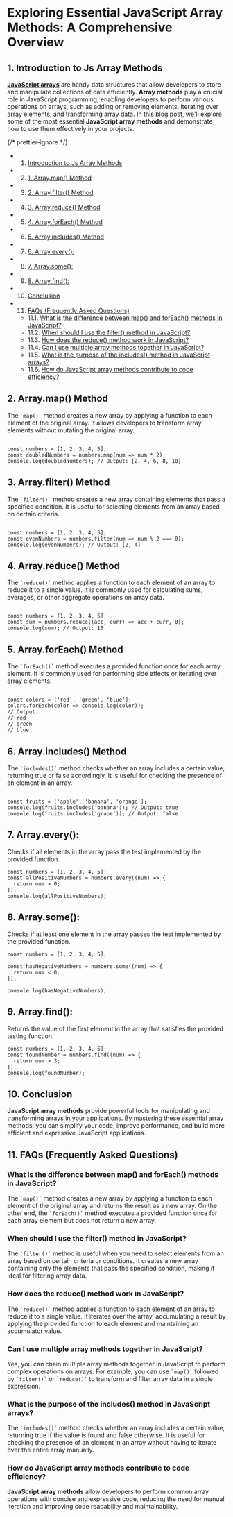 

# Exploring Essential JavaScript Array Methods: A Comprehensive Overview

## 1. <a name='IntroductiontoJsArrayMethods'></a>Introduction to Js Array Methods

[**JavaScript arrays**](https://developer.mozilla.org/en-US/docs/Web/JavaScript/Reference/Global_Objects/Array) are handy data structures that allow developers to store and manipulate collections of data efficiently. **Array methods** play a crucial role in JavaScript programming, enabling developers to perform various operations on arrays, such as adding or removing elements, iterating over array elements, and transforming array data. In this blog post, we'll explore some of the most essential **JavaScript array methods** and demonstrate how to use them effectively in your projects.

{/* prettier-ignore */}
<TOC>
- 1. [Introduction to Js Array Methods](#IntroductiontoJsArrayMethods)
- 2. [1\. Array.map() Method](#Array.mapMethod)
- 3. [2\. Array.filter() Method](#Array.filterMethod)
- 4. [3\. Array.reduce() Method](#Array.reduceMethod)
- 5. [4\. Array.forEach() Method](#Array.forEachMethod)
- 6. [5\. Array.includes() Method](#Array.includesMethod)
- 7. [6\. Array.every():](#Array.every:)
- 8. [7\. Array.some():](#Array.some:)
- 9. [8\. Array.find():](#Array.find:)
- 10. [Conclusion](#Conclusion)
- 11. [FAQs (Frequently Asked Questions)](#FAQsFrequentlyAskedQuestions)
  - 11.1. [What is the difference between map() and forEach() methods in JavaScript?](#WhatisthedifferencebetweenmapandforEachmethodsinJavaScript)
  - 11.2. [When should I use the filter() method in JavaScript?](#WhenshouldIusethefiltermethodinJavaScript)
  - 11.3. [How does the reduce() method work in JavaScript?](#HowdoesthereducemethodworkinJavaScript)
  - 11.4. [Can I use multiple array methods together in JavaScript?](#CanIusemultiplearraymethodstogetherinJavaScript)
  - 11.5. [What is the purpose of the includes() method in JavaScript arrays?](#WhatisthepurposeoftheincludesmethodinJavaScriptarrays)
  - 11.6. [How do JavaScript array methods contribute to code efficiency?](#HowdoJavaScriptarraymethodscontributetocodeefficiency)

</TOC>

## 2. <a name='Array.mapMethod'></a> Array.map() Method

The `` `map()` `` method creates a new array by applying a function to each element of the original array. It allows developers to transform array elements without mutating the original array.

```

const numbers = [1, 2, 3, 4, 5];
const doubledNumbers = numbers.map(num => num * 2);
console.log(doubledNumbers); // Output: [2, 4, 6, 8, 10]

```

## 3. <a name='Array.filterMethod'></a> Array.filter() Method

The `` `filter()` `` method creates a new array containing elements that pass a specified condition. It is useful for selecting elements from an array based on certain criteria.

```

const numbers = [1, 2, 3, 4, 5];
const evenNumbers = numbers.filter(num => num % 2 === 0);
console.log(evenNumbers); // Output: [2, 4]

```

## 4. <a name='Array.reduceMethod'></a> Array.reduce() Method

The `` `reduce()` `` method applies a function to each element of an array to reduce it to a single value. It is commonly used for calculating sums, averages, or other aggregate operations on array data.

```

const numbers = [1, 2, 3, 4, 5];
const sum = numbers.reduce((acc, curr) => acc + curr, 0);
console.log(sum); // Output: 15

```

## 5. <a name='Array.forEachMethod'></a> Array.forEach() Method

The `` `forEach()` `` method executes a provided function once for each array element. It is commonly used for performing side effects or iterating over array elements.

```

const colors = ['red', 'green', 'blue'];
colors.forEach(color => console.log(color));
// Output:
// red
// green
// blue

```

## 6. <a name='Array.includesMethod'></a> Array.includes() Method

The `` `includes()` `` method checks whether an array includes a certain value, returning true or false accordingly. It is useful for checking the presence of an element in an array.

```

const fruits = ['apple', 'banana', 'orange'];
console.log(fruits.includes('banana')); // Output: true
console.log(fruits.includes('grape')); // Output: false

```

## 7. <a name='Array.every:'></a> Array.every():

Checks if all elements in the array pass the test implemented by the provided function.

```
const numbers = [1, 2, 3, 4, 5];
const allPositiveNumbers = numbers.every((num) => {
  return num > 0;
});
console.log(allPositiveNumbers);

```

## 8. <a name='Array.some:'></a> Array.some():

Checks if at least one element in the array passes the test implemented by the provided function.

```
const numbers = [1, 2, 3, 4, 5];

const hasNegativeNumbers = numbers.some((num) => {
  return num < 0;
});

console.log(hasNegativeNumbers);

```

## 9. <a name='Array.find:'></a> Array.find():

Returns the value of the first element in the array that satisfies the provided testing function.

```
const numbers = [1, 2, 3, 4, 5];
const foundNumber = numbers.find((num) => {
  return num > 3;
});
console.log(foundNumber);

```

## 10. <a name='Conclusion'></a>Conclusion

**JavaScript array methods** provide powerful tools for manipulating and transforming arrays in your applications. By mastering these essential array methods, you can simplify your code, improve performance, and build more efficient and expressive JavaScript applications.

## 11. <a name='FAQsFrequentlyAskedQuestions'></a>FAQs (Frequently Asked Questions)

### <a name='WhatisthedifferencebetweenmapandforEachmethodsinJavaScript'></a>What is the difference between map() and forEach() methods in JavaScript?

The `` `map()` `` method creates a new array by applying a function to each element of the original array and returns the result as a new array. On the other end, the `` `forEach()` `` method executes a provided function once for each array element but does not return a new array.

### <a name='WhenshouldIusethefiltermethodinJavaScript'></a>When should I use the filter() method in JavaScript?

The `` `filter()` `` method is useful when you need to select elements from an array based on certain criteria or conditions. It creates a new array containing only the elements that pass the specified condition, making it ideal for filtering array data.

### <a name='HowdoesthereducemethodworkinJavaScript'></a>How does the reduce() method work in JavaScript?

The `` `reduce()` `` method applies a function to each element of an array to reduce it to a single value. It iterates over the array, accumulating a result by applying the provided function to each element and maintaining an accumulator value.

### <a name='CanIusemultiplearraymethodstogetherinJavaScript'></a>Can I use multiple array methods together in JavaScript?

Yes, you can chain multiple array methods together in JavaScript to perform complex operations on arrays. For example, you can use `` `map()` `` followed by `` `filter()` `` or `` `reduce()` `` to transform and filter array data in a single expression.

### <a name='WhatisthepurposeoftheincludesmethodinJavaScriptarrays'></a>What is the purpose of the includes() method in JavaScript arrays?

The `` `includes()` `` method checks whether an array includes a certain value, returning true if the value is found and false otherwise. It is useful for checking the presence of an element in an array without having to iterate over the entire array manually.

### <a name='HowdoJavaScriptarraymethodscontributetocodeefficiency'></a>How do JavaScript array methods contribute to code efficiency?

**JavaScript array methods** allow developers to perform common array operations with concise and expressive code, reducing the need for manual iteration and improving code readability and maintainability.
